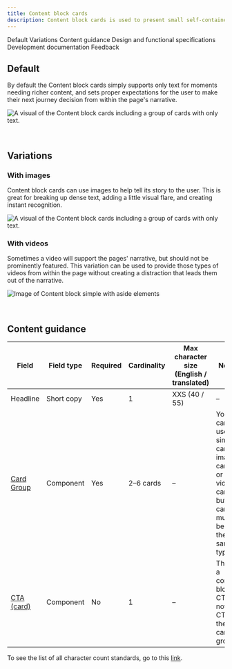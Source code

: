 ```yaml
---
title: Content block cards
description: Content block cards is used to present small self-contained pieces of information as cards. Use this when the cards are part of the main narrative, as opposed to secondary links or resources.
---
```



<ComponentDescription name="Content block cards" type="layout" />

<AnchorLinks>

<AnchorLink>Default</AnchorLink>
<AnchorLink>Variations</AnchorLink>
<AnchorLink>Content guidance</AnchorLink>
<AnchorLink>Design and functional specifications</AnchorLink>
<AnchorLink>Development documentation</AnchorLink>
<AnchorLink>Feedback</AnchorLink>

</AnchorLinks>

## Default

By default the Content block cards simply supports only text for moments needing richer content, and sets proper expectations for the user to make their next journey decision from within the page's narrative.

![A visual of the Content block cards including a group of cards with only text.](../../images/pattern/content-block-with-cards/content-block-with-cards.jpg)

<br />

## Variations

### With images

Content block cards can use images to help tell its story to the user. This is great for breaking up dense text, adding a little visual flare, and creating instant recognition.

![A visual of the Content block cards including a group of cards with only text.](../../images/pattern/content-block-with-cards/content-block-with-cards-with-images.jpg)

### With videos

Sometimes a video will support the pages' narrative, but should not be prominently featured. This variation can be used to provide those types of videos from within the page without creating a distraction that leads them out of the narrative.

![Image of Content block simple with aside elements](../../images/pattern/content-block-with-cards/content-block-with-cards-with-videos.jpg)

<br />

## Content guidance

| Field                                                                                       | Field type | Required | Cardinality | Max character size <br/>(English / translated) | Notes                                                                                           |
| ------------------------------------------------------------------------------------------- | ---------- | -------- | ----------- | ---------------------------------------------- | ----------------------------------------------------------------------------------------------- |
| Headline                                                                                    | Short copy | Yes      | 1           | XXS (40 / 55)                                  | –                                                                                               |
| [Card Group](https://www.ibm.com/standards/web/carbon-for-ibm-dotcom/components/card-group) | Component  | Yes      | 2–6 cards   | –                                              | You can use the simple card, image card, or video card, but all cards must be of the same type. |
| [CTA (card)](https://www.ibm.com/standards/web/carbon-for-ibm-dotcom/components/cta/#card)  | Component  | No       | 1           | –                                              | This is a content block CTA, not the CTA in the card group.                                     |

To see the list of all character count standards, go to this <a href="https://github.com/carbon-design-system/carbon-for-ibm-dotcom-website/wiki/Character-count-standards" target="_blank" rel="noreferrer">link</a>.

<ComponentFooter name="Content block cards" type="layout" />
